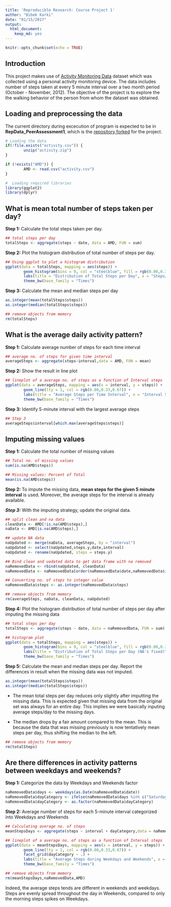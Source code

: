 ```yaml
---
title: 'Reproducible Research: Course Project 1'
author: "Bibek Karki"
date: "01/15/2017"
output: 
  html_document: 
    keep_md: yes
---
```


```r
knitr::opts_chunk$set(echo = TRUE)
```

## Introduction

This project makes use of [Activity Monitoring Data](https://d396qusza40orc.cloudfront.net/repdata%2Fdata%2Factivity.zip) dataset which was collected using a personal activity monitoring device. The data includes number of steps taken at every 5 minute interval over a two month period (October - November, 2012). The objective of the project is to explore the the walking behavior of the person from whom the dataset was obtained.



## Loading and preprocessing the data

The current directory during excecution of program is expected to be in **RepData_PeerAssessment1**, which is the [repository forked](https://github.com/rdpeng/RepData_PeerAssessment1) for the project.

```r
# Loading the data
if(!file.exists("activity.csv")) {
        unzip("activity.zip")
}

if (!exists("AMD")) {
        AMD <- read.csv("activity.csv")
}
```

```r
#  Loading required libraries
library(ggplot2)
library(dplyr)
```



## What is mean total number of steps taken per day?

**Step 1:** Calculate the total steps taken per day.

```r
## total steps per day
totalSteps <- aggregate(steps ~ date, data = AMD, FUN = sum)
```

**Step 2:** Plot the histogram distribution of total number of steps per day.

```r

## Using ggplot to plot a histogram distribution
ggplot(data = totalSteps, mapping = aes(steps)) +
        geom_histogram(bins = 9, col = "steelblue", fill = rgb(0.00,0.33,0.67)) + 
        labs(title = "Distribution of Total Steps per Day", x = "Steps/day", y = "Frequency") +
        theme_bw(base_family = "Times")
```

**Step 3:** Calculate the mean and median steps per day

```r
as.integer(mean(totalSteps$steps))
as.integer(median(totalSteps$steps))
```

```r
## remove objects from memory
rm(totalSteps)
```



## What is the average daily activity pattern?

**Step 1:** Calculate average number of steps for each time interval

```r
## average no. of steps for given time interval
averageSteps <- aggregate(steps~interval,data = AMD, FUN = mean)
```

**Step 2:** Show the result in line plot

```r
## lineplot of a average no. of steps as a function of Interval steps
ggplot(data = averageSteps, mapping = aes(x = interval, y = steps)) +
        geom_line(lty = 1, col = rgb(0.00,0.33,0.67)) + 
        labs(title = "Average Steps per Time Interval", x = "Interval Steps of 5", y = "Average Number of Steps") +
        theme_bw(base_family = "Times")
```

**Step 3:** Identify 5-minute interval with the largest average steps

```r
## Step 3
averageSteps$interval[which.max(averageSteps$steps)]
```



## Imputing missing values

**Step 1:** Calculate the total number of missing values

```r
## Total no. of missing values
sum(is.na(AMD$steps))

## Missing values: Percent of Total
mean(is.na(AMD$steps))
```

**Step 2:** To impute the missing data, **mean steps for the given 5 minute interval** is used. Moreover, the average steps for the interval is already available.

***Step 3:*** With the imputing strategy, update the original data.

```r
## split clean and na data
cleanData <- AMD[!is.na(AMD$steps),]
naData <- AMD[is.na(AMD$steps),]

## update NA data
naUpdated <- merge(naData, averageSteps, by = "interval")
naUpdated <- select(naUpdated,steps.y,date,interval)
naUpdated <- rename(naUpdated, steps = steps.y)

## Bind clean and uodated data to get data frame with na removed
naRemovedData <- rbind(naUpdated, cleanData)
naRemovedData <- naRemovedData[order(naRemovedData$date,naRemovedData$interval),]

## Converting no. of steps to integer value
naRemovedData$steps <- as.integer(naRemovedData$steps)
```

```r
## remove objects from memory
rm(averageSteps, naData, cleanData, naUpdated)
```

**Step 4:** Plot the histogram distribution of total number of steps per day after imputing the missing data

```r
## total steps per day
totalSteps <- aggregate(steps ~ date, data = naRemovedData, FUN = sum)

## histogram plot
ggplot(data = totalSteps, mapping = aes(steps)) +
        geom_histogram(bins = 9, col = "steelblue", fill = rgb(0.00,0.33,0.67)) + 
        labs(title = "Distribution of Total Steps per Day (NA's fixed)", x = "Steps/day", y = "Frequency") +
        theme_bw(base_family = "Times")
```

**Step 5:** Calculate the mean and median steps per day. Report the differences in result when the missing data was not imputed.

```r
as.integer(mean(totalSteps$steps))
as.integer(median(totalSteps$steps))
```

* The mean total steps per day reduces only slightly after imputting the missing data. This is expected given that missing data from the original set was always for an entire day. This implies we were basically inputing average steps/day to the missing days.

* The median drops by a fair amount compared to the mean. This is because the data that was missing previously is now tentatively mean steps per day, thus shifting the median to the left.

```r
## remove objects from memory
rm(totalSteps)
```

## Are there differences in activity patterns between weekdays and weekends?

**Step 1:** Categorize the data by Weekdays and Weekends factor

```r
naRemovedData$days <- weekdays(as.Date(naRemovedData$date))
naRemovedData$dayCategory <- ifelse(naRemovedData$days %in% c("Saturday", "Sunday"), "Weekends", "Weekdays")
naRemovedData$dayCategory <- as.factor(naRemovedData$dayCategory)
```
**Step 2:** Average number of steps for each 5-minute interval categorized into Weekdays and Weekends

```r
## Calculating average no. of steps
meanStepsDays <- aggregate(steps ~ interval + dayCategory,data = naRemovedData, FUN = mean)

## lineplot of a average no. of steps as a function of Interval steps
ggplot(data = meanStepsDays, mapping = aes(x = interval, y = steps)) +
        geom_line(lty = 1, col = rgb(0.00,0.33,0.67)) +
        facet_grid(dayCategory ~ .) +
        labs(title = "Average Steps during Weekdays and Weekends", x = "Interval Steps of 5", y = "Average Number of Steps") +
        theme_bw(base_family = "Times")

```

```r
## remove objects from memory
rm(meanStepsDays,naRemovedData,AMD)
```

Indeed, the average steps tends are different in weekends and weekdays. Steps are evenly spread throughout the day in Weekends, compared to only the morning steps spikes on Weekdays.


